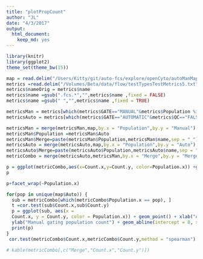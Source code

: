 ```yaml
---
title: "plotPropCount"
author: "JL"
date: "4/3/2017"
output: 
  html_document: 
    keep_md: yes
---
```


```r
library(knitr)
library(ggplot2)
theme_set(theme_bw(15))

map = read.delim("/Users/Kitty/git/auto-fcs/explore/openCyto/autoManMap.txt",stringsAsFactors = FALSE,sep = "\t") 
metrics =read.delim("/Volumes/Beta/data/flow/testTypesTestMetrics5.txt",stringsAsFactors = FALSE,sep = "\t") 
metrics$nameOrig = metrics$name
metrics$name =gsub(".fcs.*","",metrics$name ,fixed = FALSE)
metrics$name =gsub(" ","",metrics$name ,fixed = TRUE)

metricsMan = metrics[which(metrics$GATE=="MANUAL"&metrics$Population %in% map$Manual&metrics$METRIC=="count"),]
metricsAuto = metrics[which(metrics$GATE=="AUTOMATIC"&metrics$QC=="FALSE"&metrics$Population %in% map$Auto&metrics$METRIC=="count"),]

metricsMan = merge(metricsMan,map,by.x = "Population",by.y = "Manual")
metricsMan$Population =metricsMan$Auto
metricsMan$Merge=paste(metricsMan$Population,metricsMan$name,sep = "_")
metricsAuto = merge(metricsAuto,map,by.x = "Population",by.y = "Auto")
metricsAuto$Merge=paste(metricsAuto$Population,metricsAuto$name,sep = "_")
metricCombo = merge(metricsAuto,metricsMan,by.x = "Merge",by.y = "Merge")

p = ggplot(metricCombo,aes(x=Count.x,y=Count.y, color=Population.x)) +geom_point()+xlab("Autogating population count")+ylab("Manual gating population count")+geom_abline(intercept = 0, slope = 1) 
p 

p+facet_wrap(~Population.x)

for(pop in unique(map$Auto)) {
  sub = metricCombo[which(metricCombo$Population.x == pop), ]
  t =cor.test(sub$Count.x,sub$Count.y)
  p = ggplot(sub, aes(x =
  Count.x, y = Count.y, color = Population.x)) + geom_point() + xlab("Autogating population count") +
  ylab("Manual gating population count") + geom_abline(intercept = 0, slope = 1)+ labs(title = paste(pop,"- pearson r =",t$estimate))
  print(p)
}
 cor.test(metricCombo$Count.x,metricCombo$Count.y,method = "spearman")

# kable(metricCombo[,c("Merge","Count.x","Count.y")])

```

